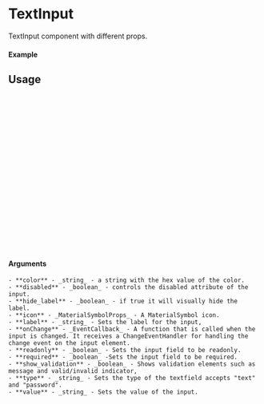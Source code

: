 
<Meta of={TextInput} title="CustomTextInput" />

# TextInput

TextInput component with different props.

#### Example

<Canvas of={TextInput.WithIcon} />

## Usage

```ts
import {CustomTextInput} from "qabang-component-library";

const Example = () => {
  return (
      <CustomTextInput
        color: "",
        disabled: false,
        hide_label: false,
        icon: { icon: "rocket" },
        label: "This is the label",
        placeholder_text: "input placeholder text",
        readonly: false,
        required: false,
        show_validation: false,
        type: "text",
        value: "Hello world",
      />
  );
};

export default Example;
```

#### Arguments
    - **color** - _string_ - a string with the hex value of the color.
    - **disabled** - _boolean_ - controls the disabled attribute of the input.
    - **hide_label** - _boolean_ - if true it will visually hide the label.
    - **icon** - _MaterialSymbolProps_ - A MaterialSymbol icon.
    - **label** - _string_ - Sets the label for the input,
    - **onChange** - _EventCallback_ - A function that is called when the input is changed. It receives a ChangeEventHandler for handling the change event on the input element.
    - **readonly** - _boolean_ - Sets the input field to be readonly.
    - **required** - _boolean_ -Sets the input field to be required.
    - **show_validation** - _boolean_ - Shows validation elements such as message and valid/invalid indicator,
    - **type** - _string_ - Sets the type of the textfield accepts "text" and "password".
    - **value** - _string_ - Sets the value of the input.
